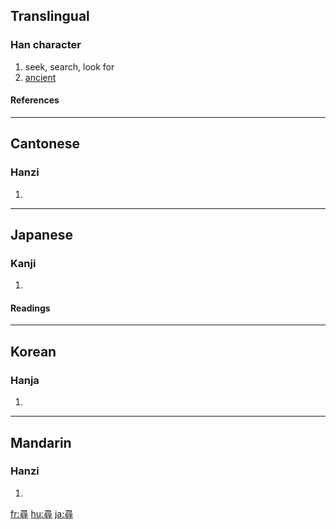 {{see|寻}}

==Translingual==
===Han character===
{{Han char|rn=41|rad=寸|as=09|sn=12|four=1734<sub>6</sub>|canj=尸一一口戈 (SMMRI)}}
# seek, search, look for
# [[ancient]]
====References====
{{Han ref|kx=0295.120|dkj=07447|dj=0586.020|hdz=10510.010|uh=5C0B|ud=23563|bh=B44D|bd=46157}}
----
==Cantonese==
===Hanzi===
{{yue-hanzi|jyut=|y=cham4}}
# {{defn|Cantonese}}
----
==Japanese==
===Kanji===
{{ja-kanji|grade=c|rs=寸09}}
# {{defn|Japanese}} 
====Readings====
{{ja-readings|on=[[じん]] (jin)|kun=[[たずねる]] (tazuneru), [[ひろ]] (hiro), [[つね]] (tsune)}}
----
==Korean==
===Hanja===
{{ko-hanja|hangeul=심|rv=sim|mr=sim}}
# {{defn|Korean}}
----
==Mandarin==
===Hanzi===
{{cmn-hanzi|sim=寻|pin=[[xín]] ([[xin2]]), [[xún]] ([[xun2]])|wg=hsin<sup>2</sup>, hsün<sup>2</sup>}}
# {{defn|Mandarin}}

[[fr:尋]]
[[hu:尋]]
[[ja:尋]]